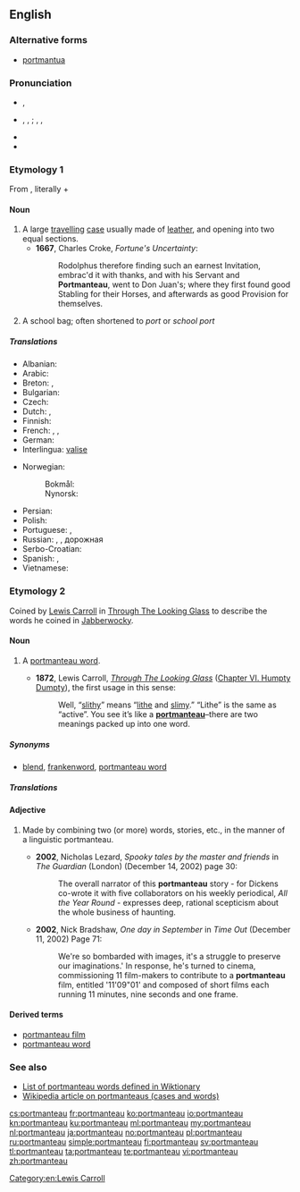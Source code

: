 ==English==
{{was wotd|2007|March|8}}
{{wikipedia}}

===Alternative forms===
* {{sense|travelling case}} [[portmantua]]

===Pronunciation===
* {{a|RP}} {{IPA|/pɔːtˈmæn.təʊ/}}, {{X-SAMPA|/pO:t"m{nt@U/}}
* {{a|US}} {{enPR|pôrtmă'ntō}}, {{IPA|/pɔrtˈmæntoʊ/}}, {{X-SAMPA|/pOrt"m{ntou/}}; {{enPR|pô'rtmăntōʹ}}, {{IPA|/ˌpɔrtmænˈtoʊ/}}, {{X-SAMPA|/%pOrtm{n"tou/}}
* {{audio|en-us-portmanteau-1.ogg|Audio 1 (US)}}
* {{audio|en-us-portmanteau-2.ogg|Audio 2 (US)}}

===Etymology 1===
From {{etyl|fr|en}} {{term|portemanteau|lang=fr}}, literally {{term|porte|lang=fr||carry}} + {{term|manteau|lang=fr||coat}}

====Noun====
{{en-noun|s|portmanteaux}}

# A large [[travel]]ling [[case]] usually made of [[leather]], and opening into two equal sections.
#* '''1667''', Charles Croke, ''Fortune's Uncertainty'':
#*: Rodolphus therefore finding such an earnest Invitation, embrac'd it with thanks, and with his Servant and '''Portmanteau''', went to Don Juan's; where they first found good Stabling for their Horses, and afterwards as good Provision for themselves.
# {{context|Australia|dated|lang=en}} A school bag; often shortened to ''port'' or ''school port''

=====Translations=====
{{trans-top|case}}
* Albanian: {{t+|sq|baule|f}}
* Arabic: {{t-|ar|حقيبة سفر}}
* Breton: {{t+|br|mal|f}}, {{t-|br|malizenn|f}}
* Bulgarian: {{t+|bg|голям}} {{t-|bg|кожен}} {{t+|bg|куфар|m}}
* Czech: {{t-|cs|kontaminace}}
* Dutch: {{t+|nl|koffer|f}}, {{t-|nl|valies|f}}
* Finnish: {{t+|fi|matkalaukku}}
* French: {{t+|fr|portemanteau|m}}, {{t+|fr|valise|f}}, {{t+|fr|malle|f}}
* German: {{t+|de|Koffer|m}}
* Interlingua: [[valise#Interlingua|valise]]
{{trans-mid}}
* Norwegian:
*: Bokmål: {{t-|no|koffert|m}}
*: Nynorsk: {{t-|nn|koffert|m}}
* Persian: {{t+|fa|چمدان|tr=chamedan}}
* Polish: {{t-|pl|waliza|f}}
* Portuguese: {{t-|pt|maleta|f}}, {{t+|pt|valise|f}}
* Russian: {{t+|ru|чемодан|m|tr=čemodan}}, {{t+|ru|баул|m|tr=baúl}}, дорожная {{t+|ru|сумка|f}}
* Serbo-Croatian: {{t-|sh|кожни кофер|m|tr=kožni kofer|sc=Cyrl}}
* Spanish: {{t+|es|maleta|f}}, {{t-|es|valija|f}}
* Vietnamese: {{t+|vi|va li}}
{{trans-bottom}}

===Etymology 2===
Coined by [[w:Lewis Carroll|Lewis Carroll]] in [[s:Through The Looking Glass (And What Alice Found There)|Through The Looking Glass]] to describe the words he coined in [[w:Jabberwocky|Jabberwocky]].

====Noun====
{{en-noun|s|portmanteaux}}

# {{context|linguistics|lang=en}} A [[portmanteau word]].
#* '''1872''', Lewis Carroll, ''[[s:Through The Looking Glass (And What Alice Found There)|Through The Looking Glass]]'' ([[s:Through the Looking Glass (And What Alice Found There)/Chapter VI|Chapter VI. Humpty Dumpty]]), the first usage in this sense:
#*: Well, “[[slithy]]” means “[[lithe]] and [[slimy]].” “Lithe” is the same as “active”. You see it’s like a '''[[portmanteau]]'''–there are two meanings packed up into one word.

=====Synonyms=====
* {{sense|portmanteau word}} [[blend]], [[frankenword]], [[portmanteau word]]

=====Translations=====
{{trans-see|portmanteau word}}

====Adjective====
{{en-adj|-}}

# {{context|used only before a noun|of a word, story, etc.|lang=en}} Made by combining two (or more) words, stories, etc., in the manner of a linguistic portmanteau.
#* '''2002''', Nicholas Lezard, ''Spooky tales by the master and friends'' in ''The Guardian'' (London) (December 14, 2002) page 30:
#*: The overall narrator of this '''portmanteau''' story - for Dickens co-wrote it with five collaborators on his weekly periodical, ''All the Year Round'' - expresses deep, rational scepticism about the whole business of haunting.
#* '''2002''', Nick Bradshaw, ''One day in September'' in ''Time Out'' (December 11, 2002) Page 71:
#*: We're so bombarded with images, it's a struggle to preserve our imaginations.' In response, he's turned to cinema, commissioning 11 film-makers to contribute to a '''portmanteau''' film, entitled '11'09"01' and composed of short films each running 11 minutes, nine seconds and one frame.

====Derived terms====
* [[portmanteau film]]
* [[portmanteau word]]

===See also===
* [[:Category:English blends|List of portmanteau words defined in Wiktionary]]
* [[w:Portmanteau|Wikipedia article on portmanteaus (cases and words)]]

[[Category:en:Lewis Carroll]]

[[cs:portmanteau]]
[[fr:portmanteau]]
[[ko:portmanteau]]
[[io:portmanteau]]
[[kn:portmanteau]]
[[ku:portmanteau]]
[[ml:portmanteau]]
[[my:portmanteau]]
[[nl:portmanteau]]
[[ja:portmanteau]]
[[no:portmanteau]]
[[pl:portmanteau]]
[[ru:portmanteau]]
[[simple:portmanteau]]
[[fi:portmanteau]]
[[sv:portmanteau]]
[[tl:portmanteau]]
[[ta:portmanteau]]
[[te:portmanteau]]
[[vi:portmanteau]]
[[zh:portmanteau]]